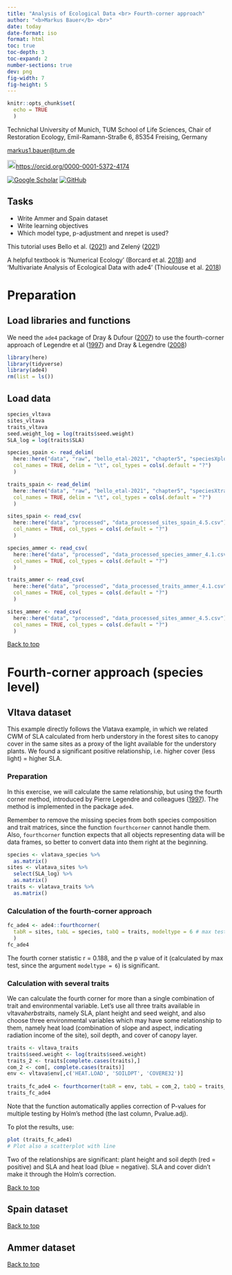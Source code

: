 ```yaml
---
title: "Analysis of Ecological Data <br> Fourth-corner approach"
author: "<b>Markus Bauer</b> <br>"
date: today
date-format: iso
format: html
toc: true
toc-depth: 3
toc-expand: 2
number-sections: true
dev: png
fig-width: 7
fig-height: 5
---
```


```r
knitr::opts_chunk$set(
  echo = TRUE
  )
```

Technichal University of Munich, TUM School of Life Sciences, Chair of
Restoration Ecology, Emil-Ramann-Straße 6, 85354 Freising, Germany

[markus1.bauer\@tum.de](mailto:markus1.bauer@tum.de)

<img src="https://info.orcid.org/wp-content/uploads/2019/11/orcid_16x16.png" alt="ORCID logo" width="20" height="20"/><https://orcid.org/0000-0001-5372-4174>

[![Google Scholar](https://img.shields.io/badge/Google%20Scholar-4285F4?style=for-the-badge&logo=google-scholar&logoColor=white)](https://scholar.google.de/citations?user=oHhmOkkAAAAJ&hl=de&oi=ao)
[![GitHub](https://img.shields.io/badge/github-%23121011.svg?style=for-the-badge&logo=github&logoColor=white)](https://github.com/markus1bauer)

::: {.content-hidden when-format="html"}

# Tasks

* Write Ammer and Spain dataset
* Write learning objectives
* Which model type, p-adjustment and nrepet is used?

:::

This tutorial uses Bello et al. ([2021](https://doi.org/10.1017/9781108628426)) and Zelený ([2021](https://www.davidzeleny.net/anadat-r/doku.php/en:cwm_fc_examples#example_3ecological_interpretation_of_the_unconstrained_axes_in_constrained_ordination_using_mean_ellenberg-like_indicator_values))

A helpful textbook is 'Numerical Ecology' (Borcard et al. [2018](https://doi.org/10.1007/978-3-319-71404-2)) and 'Multivariate Analysis of Ecological Data with ade4' (Thioulouse et al. [2018](https://doi.org/10.1007/978-1-4939-8850-1))

# Preparation

## Load libraries and functions

We need the `ade4` package of Dray & Dufour ([2007](https://doi.org/10.18637/jss.v022.i04)) to use the fourth-corner approach of Legendre et al ([1997](https://doi.org/10.1890/0012-9658(1997)078[0547:RBTHST]2.0.CO;2)) and Dray & Legendre ([2008](https://doi.org/10.1890/08-0349.1))

```r
library(here)
library(tidyverse)
library(ade4)
rm(list = ls())
```

## Load data

```r
species_vltava
sites_vltava
traits_vltava
seed.weight_log = log(traits$seed.weight)
SLA_log = log(traits$SLA)

species_spain <- read_delim(
  here::here("data", "raw", "bello_etal-2021", "chapter5", "speciesXplotsNE.txt"),
  col_names = TRUE, delim = "\t", col_types = cols(.default = "?")
  )

traits_spain <- read_delim(
  here::here("data", "raw", "bello_etal-2021", "chapter5", "speciesXtraitsNE.txt"),
  col_names = TRUE, delim = "\t", col_types = cols(.default = "?")
  )

sites_spain <- read_csv(
  here::here("data", "processed", "data_processed_sites_spain_4.5.csv"),
  col_names = TRUE, col_types = cols(.default = "?")
  )

species_ammer <- read_csv(
  here::here("data", "processed", "data_processed_species_ammer_4.1.csv"),
  col_names = TRUE, col_types = cols(.default = "?")
  )

traits_ammer <- read_csv(
  here::here("data", "processed", "data_processed_traits_ammer_4.1.csv"),
  col_names = TRUE, col_types = cols(.default = "?")
  )

sites_ammer <- read_csv(
  here::here("data", "processed", "data_processed_sites_ammer_4.5.csv"),
  col_names = TRUE, col_types = cols(.default = "?")
  )
```

<a href="#top">Back to top</a>

# Fourth-corner approach (species level)

## Vltava dataset

This example directly follows the Vlatava example, in which we related CWM of SLA calculated from herb understory in the forest sites to canopy cover in the same sites as a proxy of the light available for the understory plants. We found a significant positive relationship, i.e. higher cover (less light) = higher SLA.

### Preparation

In this exercise, we will calculate the same relationship, but using the fourth corner method, introduced by Pierre Legendre and colleagues ([1997](https://doi.org/10.1890/0012-9658(1997)078[0547:RBTHST]2.0.CO;2)). The method is implemented in the package `ade4`.

Remember to remove the missing species from both species composition and trait matrices, since the function `fourthcorner` cannot handle them. Also, `fourthcorner` function expects that all objects representing data will be data frames, so better to convert data into them right at the beginning.

```r
species <- vlatava_species %>%
  as.matrix()
sites <- vlatava_sites %>%
  select(SLA_log) %>%
  as.matrix()
traits <- vlatava_traits %>%
  as.matrix()
```


### Calculation of the fourth-corner approach

```r
fc_ade4 <- ade4::fourthcorner(
  tabR = sites, tabL = species, tabQ = traits, modeltype = 6 # max test
  )
fc_ade4
```

The fourth corner statistic r = 0.188, and the p value of it (calculated by max test, since the argument `modeltype = 6`) is significant.

### Calculation with several traits

We can calculate the fourth corner for more than a single combination of trait and environmental variable. Let's use all three traits available in vltava$herbs$traits, namely SLA, plant height and seed weight, and also choose three environmental variables which may have some relationship to them, namely heat load (combination of slope and aspect, indicating radiation income of the site), soil depth, and cover of canopy layer. 

```r
traits <- vltava_traits
traits$seed.weight <- log(traits$seed.weight)
traits_2 <- traits[complete.cases(traits),]
com_2 <- com[, complete.cases(traits)]
env <- vltava$env[,c('HEAT.LOAD', 'SOILDPT', 'COVERE32')]
 
traits_fc_ade4 <- fourthcorner(tabR = env, tabL = com_2, tabQ = traits_2)
traits_fc_ade4
```

Note that the function automatically applies correction of P-values for multiple testing by Holm's method (the last column, Pvalue.adj).

To plot the results, use: 

```r
plot (traits_fc_ade4)
# Plot also a scatterplot with line
```

Two of the relationships are significant: plant height and soil depth (red = positive) and SLA and heat load (blue = negative). SLA and cover didn't make it through the Holm's correction. 

<a href="#top">Back to top</a>

## Spain dataset

<a href="#top">Back to top</a>

## Ammer dataset

<a href="#top">Back to top</a>
